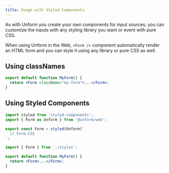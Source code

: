 ```yaml
---
title: Usage with Styled Components
---
```


As with Unform you create your own components for input sources, you can customize the inputs with any styling library you want or event with pure CSS.

When using Unform in the Web, `<Form />` component automatically render an HTML form and you can style it using any library or pure CSS as well.

## Using classNames

```jsx lineNumbers=true
export default function MyForm() {
  return <Form className="my-form">...</Form>;
}
```

## Using Styled Components

```jsx title=styles.js lineNumbers=true
import styled from 'styled-components';
import { Form as Unform } from '@unform/web';

export const Form = styled(Unform)`
  // Form CSS
`;
```

```jsx title=MyForm.js lineNumbers=true
import { Form } from './styles';

export default function MyForm() {
  return <Form>...</Form>;
}
```
